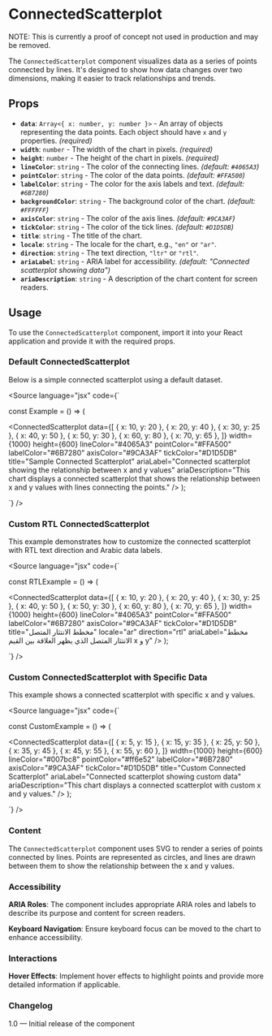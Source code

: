 
<Meta of={ScatterPlotChartStories} />

# ConnectedScatterplot

NOTE: This is currently a proof of concept not used in production and may be removed.

The `ConnectedScatterplot` component visualizes data as a series of points connected by lines. It's designed to show how data changes over two dimensions, making it easier to track relationships and trends.

## Props

- **`data`**: `Array<{ x: number, y: number }>` - An array of objects representing the data points. Each object should have `x` and `y` properties. _(required)_
- **`width`**: `number` - The width of the chart in pixels. _(required)_
- **`height`**: `number` - The height of the chart in pixels. _(required)_
- **`lineColor`**: `string` - The color of the connecting lines. _(default: `#4065A3`)_
- **`pointColor`**: `string` - The color of the data points. _(default: `#FFA500`)_
- **`labelColor`**: `string` - The color for the axis labels and text. _(default: `#6B7280`)_
- **`backgroundColor`**: `string` - The background color of the chart. _(default: `#FFFFFF`)_
- **`axisColor`**: `string` - The color of the axis lines. _(default: `#9CA3AF`)_
- **`tickColor`**: `string` - The color of the tick lines. _(default: `#D1D5DB`)_
- **`title`**: `string` - The title of the chart.
- **`locale`**: `string` - The locale for the chart, e.g., `"en"` or `"ar"`.
- **`direction`**: `string` - The text direction, `"ltr"` or `"rtl"`.
- **`ariaLabel`**: `string` - ARIA label for accessibility. _(default: "Connected scatterplot showing data")_
- **`ariaDescription`**: `string` - A description of the chart content for screen readers.

## Usage

To use the `ConnectedScatterplot` component, import it into your React application and provide it with the required props.

### Default ConnectedScatterplot

Below is a simple connected scatterplot using a default dataset.

<Canvas of={ScatterPlotChartStories.DefaultConnectedScatterplot} meta={ScatterPlotChartStories} />

<Source
  language="jsx"
  code={`

const Example = () => (

<ConnectedScatterplot
  data={[
    { x: 10, y: 20 },
    { x: 20, y: 40 },
    { x: 30, y: 25 },
    { x: 40, y: 50 },
    { x: 50, y: 30 },
    { x: 60, y: 80 },
    { x: 70, y: 65 },
  ]}
  width={1000}
  height={600}
  lineColor="#4065A3"
  pointColor="#FFA500"
  labelColor="#6B7280"
  axisColor="#9CA3AF"
  tickColor="#D1D5DB"
  title="Sample Connected Scatterplot"
  ariaLabel="Connected scatterplot showing the relationship between x and y values"
  ariaDescription="This chart displays a connected scatterplot that shows the relationship between x and y values with lines connecting the points."
/>
);

`}
/>

### Custom RTL ConnectedScatterplot

This example demonstrates how to customize the connected scatterplot with RTL text direction and Arabic data labels.

<Canvas of={ScatterPlotChartStories.CustomRtlConnectedScatterplot} meta={ScatterPlotChartStories} />

<Source
  language="jsx"
  code={`

const RTLExample = () => (

<ConnectedScatterplot
  data={[
    { x: 10, y: 20 },
    { x: 20, y: 40 },
    { x: 30, y: 25 },
    { x: 40, y: 50 },
    { x: 50, y: 30 },
    { x: 60, y: 80 },
    { x: 70, y: 65 },
  ]}
  width={1000}
  height={600}
  lineColor="#4065A3"
  pointColor="#FFA500"
  labelColor="#6B7280"
  axisColor="#9CA3AF"
  tickColor="#D1D5DB"
  title="مخطط الانتثار المتصل"
  locale="ar"
  direction="rtl"
  ariaLabel="مخطط الانتثار المتصل الذي يظهر العلاقة بين القيم x و y"
/>
);

`}
/>

### Custom ConnectedScatterplot with Specific Data

This example shows a connected scatterplot with specific x and y values.

<Canvas of={ScatterPlotChartStories.CustomConnectedScatterplot} meta={ScatterPlotChartStories} />

<Source
  language="jsx"
  code={`

const CustomExample = () => (

<ConnectedScatterplot
  data={[
    { x: 5, y: 15 },
    { x: 15, y: 35 },
    { x: 25, y: 50 },
    { x: 35, y: 45 },
    { x: 45, y: 55 },
    { x: 55, y: 60 },
  ]}
  width={1000}
  height={600}
  lineColor="#007bc8"
  pointColor="#ff6e52"
  labelColor="#6B7280"
  axisColor="#9CA3AF"
  tickColor="#D1D5DB"
  title="Custom Connected Scatterplot"
  ariaLabel="Connected scatterplot showing custom data"
  ariaDescription="This chart displays a connected scatterplot with custom x and y values."
/>
);

`}
/>

### Content

The `ConnectedScatterplot` component uses SVG to render a series of points connected by lines. Points are represented as circles, and lines are drawn between them to show the relationship between the x and y values.

### Accessibility

**ARIA Roles**: The component includes appropriate ARIA roles and labels to describe its purpose and content for screen readers.

**Keyboard Navigation**: Ensure keyboard focus can be moved to the chart to enhance accessibility.

### Interactions

**Hover Effects**: Implement hover effects to highlight points and provide more detailed information if applicable.

### Changelog

1.0 — Initial release of the component
